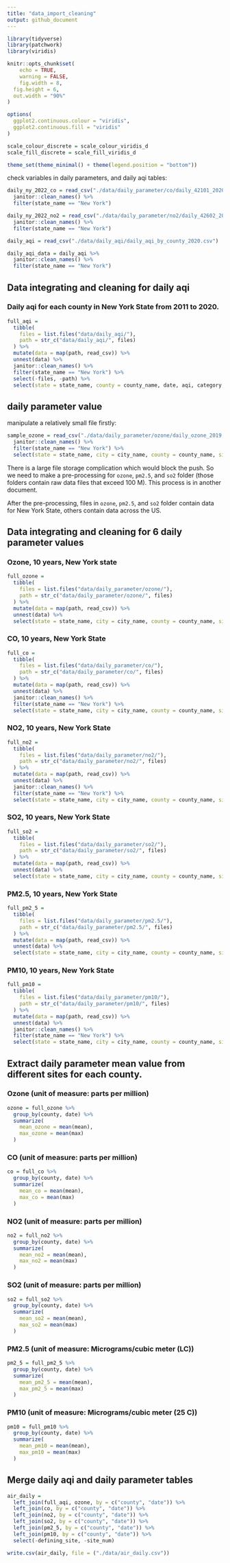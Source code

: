 ```yaml
---
title: "data_import_cleaning"
output: github_document
---
```


```r
library(tidyverse)
library(patchwork)
library(viridis)

knitr::opts_chunk$set(
	echo = TRUE,
	warning = FALSE,
	fig.width = 8, 
  fig.height = 6,
  out.width = "90%"
)

options(
  ggplot2.continuous.colour = "viridis",
  ggplot2.continuous.fill = "viridis"
)

scale_colour_discrete = scale_colour_viridis_d
scale_fill_discrete = scale_fill_viridis_d

theme_set(theme_minimal() + theme(legend.position = "bottom"))
```

check variables in daily parameters, and daily aqi tables:

```r
daily_ny_2022_co = read_csv("./data/daily_parameter/co/daily_42101_2020.csv") %>% 
  janitor::clean_names() %>% 
  filter(state_name == "New York")
```

```r
daily_ny_2022_no2 = read_csv("./data/daily_parameter/no2/daily_42602_2020.csv") %>% 
  janitor::clean_names() %>% 
  filter(state_name == "New York")
```

```r
daily_aqi = read_csv("./data/daily_aqi/daily_aqi_by_county_2020.csv")

daily_aqi_data = daily_aqi %>% 
  janitor::clean_names() %>% 
  filter(state_name == "New York")
```

## Data integrating and cleaning for daily aqi

### Daily aqi for each county in New York State from 2011 to 2020.

```r
full_aqi = 
  tibble(
    files = list.files("data/daily_aqi/"),
    path = str_c("data/daily_aqi/", files)
  ) %>% 
  mutate(data = map(path, read_csv)) %>% 
  unnest(data) %>% 
  janitor::clean_names() %>% 
  filter(state_name == "New York") %>% 
  select(-files, -path) %>% 
  select(state = state_name, county = county_name, date, aqi, category, defining_parameter, defining_site, site_num = number_of_sites_reporting)
```

## daily parameter value

manipulate a relatively small file firstly:

```r
sample_ozone = read_csv("./data/daily_parameter/ozone/daily_ozone_2019.csv") %>% 
  janitor::clean_names() %>% 
  filter(state_name == "New York") %>% 
  select(state = state_name, city = city_name, county = county_name, site = local_site_name, date = date_local, parameter_name, max = x1st_max_value, mean = arithmetic_mean, units_of_measure, observation_count, latitude, longitude)
```


There is a large file storage complication which would block the push. So we need to make a pre-processing for `ozone`, `pm2.5`, and `so2` folder (those folders contain raw data files that exceed 100 M). This process is in another document.

After the pre-processing, files in `ozone`, `pm2.5`, and `so2` folder contain data for New York State, others contain data across the US.


## Data integrating and cleaning for 6 daily parameter values

### Ozone, 10 years, New York state

```r
full_ozone = 
  tibble(
    files = list.files("data/daily_parameter/ozone/"),
    path = str_c("data/daily_parameter/ozone/", files)
  ) %>% 
  mutate(data = map(path, read_csv)) %>% 
  unnest(data) %>% 
  select(state = state_name, city = city_name, county = county_name, site = local_site_name, date = date_local, parameter_name, max = x1st_max_value, mean = arithmetic_mean, units_of_measure, observation_count, latitude, longitude)
```

### CO, 10 years, New York State

```r
full_co = 
  tibble(
    files = list.files("data/daily_parameter/co/"),
    path = str_c("data/daily_parameter/co/", files)
  ) %>% 
  mutate(data = map(path, read_csv)) %>% 
  unnest(data) %>% 
  janitor::clean_names() %>% 
  filter(state_name == "New York") %>% 
  select(state = state_name, city = city_name, county = county_name, site = local_site_name, date = date_local, parameter_name, max = x1st_max_value, mean = arithmetic_mean, units_of_measure, observation_count, latitude, longitude)
```

### NO2, 10 years, New York State

```r
full_no2 = 
  tibble(
    files = list.files("data/daily_parameter/no2/"),
    path = str_c("data/daily_parameter/no2/", files)
  ) %>% 
  mutate(data = map(path, read_csv)) %>% 
  unnest(data) %>% 
  janitor::clean_names() %>% 
  filter(state_name == "New York") %>% 
  select(state = state_name, city = city_name, county = county_name, site = local_site_name, date = date_local, parameter_name, max = x1st_max_value, mean = arithmetic_mean, units_of_measure, observation_count, latitude, longitude)
```

### SO2, 10 years, New York State

```r
full_so2 = 
  tibble(
    files = list.files("data/daily_parameter/so2/"),
    path = str_c("data/daily_parameter/so2/", files)
  ) %>% 
  mutate(data = map(path, read_csv)) %>% 
  unnest(data) %>% 
  select(state = state_name, city = city_name, county = county_name, site = local_site_name, date = date_local, parameter_name, max = x1st_max_value, mean = arithmetic_mean, units_of_measure, observation_count, latitude, longitude)
```

### PM2.5, 10 years, New York State

```r
full_pm2_5 = 
  tibble(
    files = list.files("data/daily_parameter/pm2.5/"),
    path = str_c("data/daily_parameter/pm2.5/", files)
  ) %>% 
  mutate(data = map(path, read_csv)) %>% 
  unnest(data) %>% 
  select(state = state_name, city = city_name, county = county_name, site = local_site_name, date = date_local, parameter_name, max = x1st_max_value, mean = arithmetic_mean, units_of_measure, observation_count, latitude, longitude)
```

### PM10, 10 years, New York State

```r
full_pm10 = 
  tibble(
    files = list.files("data/daily_parameter/pm10/"),
    path = str_c("data/daily_parameter/pm10/", files)
  ) %>% 
  mutate(data = map(path, read_csv)) %>% 
  unnest(data) %>% 
  janitor::clean_names() %>% 
  filter(state_name == "New York") %>% 
  select(state = state_name, city = city_name, county = county_name, site = local_site_name, date = date_local, parameter_name, max = x1st_max_value, mean = arithmetic_mean, units_of_measure, observation_count, latitude, longitude)
```


## Extract daily parameter mean value from different sites for each county.

### Ozone (unit of measure: parts per million)

```r
ozone = full_ozone %>% 
  group_by(county, date) %>% 
  summarize(
    mean_ozone = mean(mean),
    max_ozone = mean(max)
  )
```

### CO (unit of measure: parts per million)

```r
co = full_co %>% 
  group_by(county, date) %>% 
  summarize(
    mean_co = mean(mean),
    max_co = mean(max)
  )
```

### NO2 (unit of measure: parts per million)

```r
no2 = full_no2 %>% 
  group_by(county, date) %>% 
  summarize(
    mean_no2 = mean(mean),
    max_no2 = mean(max)
  )
```

### SO2 (unit of measure: parts per million)

```r
so2 = full_so2 %>% 
  group_by(county, date) %>% 
  summarize(
    mean_so2 = mean(mean),
    max_so2 = mean(max)
  )
```

### PM2.5 (unit of measure: Micrograms/cubic meter (LC))

```r
pm2_5 = full_pm2_5 %>% 
  group_by(county, date) %>% 
  summarize(
    mean_pm2_5 = mean(mean),
    max_pm2_5 = mean(max)
  )
```

### PM10 (unit of measure: Micrograms/cubic meter (25 C))

```r
pm10 = full_pm10 %>% 
  group_by(county, date) %>% 
  summarize(
    mean_pm10 = mean(mean),
    max_pm10 = mean(max)
  )
```


## Merge daily aqi and daily parameter tables

```r
air_daily = 
  left_join(full_aqi, ozone, by = c("county", "date")) %>% 
  left_join(co, by = c("county", "date")) %>% 
  left_join(no2, by = c("county", "date")) %>%
  left_join(so2, by = c("county", "date")) %>%
  left_join(pm2_5, by = c("county", "date")) %>%
  left_join(pm10, by = c("county", "date")) %>% 
  select(-defining_site, -site_num)
```

```r
write.csv(air_daily, file = ("./data/air_daily.csv"))
```


